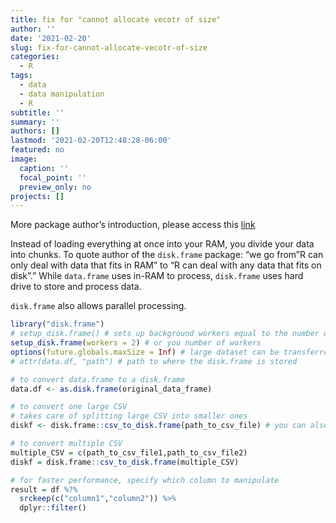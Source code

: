 ```yaml
---
title: fix for "cannot allocate vecotr of size"
author: ''
date: '2021-02-20'
slug: fix-for-cannot-allocate-vecotr-of-size
categories:
  - R
tags:
  - data
  - data manipulation
  - R
subtitle: ''
summary: ''
authors: []
lastmod: '2021-02-20T12:48:28-06:00'
featured: no
image:
  caption: ''
  focal_point: ''
  preview_only: no
projects: []
---
```


More package author's introduction, please access this [link](https://cran.r-project.org/web/packages/disk.frame/readme/README.html)

Instead of loading everything at once into your RAM, you divide your data into chunks. To quote author of the `disk.frame` package: "we go from "R can only deal with data that fits in RAM" to "R can deal with any data that fits on disk"." While `data.frame` uses in-RAM to process, `disk.frame` uses hard drive to store and process data.  

`disk.frame` also allows parallel processing. 

```r
library("disk.frame")
# setup_disk.frame() # sets up background workers equal to the number of CPU cores
setup_disk.frame(workers = 2) # or you number of workers
options(future.globals.maxSize = Inf) # large dataset can be transferred between sessions  
# attr(data.df, "path") # path to where the disk.frame is stored
```


```r
# to convert data.frame to a disk.frame
data.df <- as.disk.frame(original_data_frame)

# to convert one large CSV
# takes care of splitting large CSV into smaller ones 
diskf <- disk.frame::csv_to_disk.frame(path_to_csv_file) # you can also specify, outdir = , overwrite = T. 

# to convert multiple CSV
multiple_CSV = c(path_to_csv_file1,path_to_csv_file2)
diskf = disk.frame::csv_to_disk.frame(multiple_CSV)

# for faster performance, specify which column to manipulate
result = df %?% 
  srckeep(c("column1","column2")) %>%
  dplyr::filter()
```


